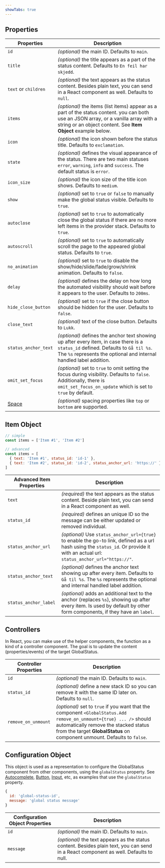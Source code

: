 ```yaml
---
showTabs: true
---
```



## Properties

| Properties                              | Description                                                                                                                                                                                              |
| --------------------------------------- | -------------------------------------------------------------------------------------------------------------------------------------------------------------------------------------------------------- |
| `id`                                    | _(optional)_ the main ID. Defaults to `main`.                                                                                                                                                            |
| `title`                                 | _(optional)_ the title appears as a part of the status content. Defaults to `En feil har skjedd`.                                                                                                        |
| `text` or `children`                    | _(optional)_ the text appears as the status content. Besides plain text, you can send in a React component as well. Defaults to `null`.                                                                  |
| `items`                                 | _(optional)_ the items (list items) appear as a part of the status content. you can both use an JSON array, or a vanilla array with a string or an object content. See **Item Object** example below.    |
| `icon`                                  | _(optional)_ the icon shown before the status title. Defaults to `exclamation`.                                                                                                                          |
| `state`                                 | _(optional)_ defines the visual appearance of the status. There are two main statuses `error`, `warning`, `info` and `success`. The default status is `error`.                                           |
| `icon_size`                             | _(optional)_ the icon size of the title icon shows. Defaults to `medium`.                                                                                                                                |
| `show`                                  | _(optional)_ set to `true` or `false` to manually make the global status visible. Defaults to `true`.                                                                                                    |
| `autoclose`                             | _(optional)_ set to `true` to automatically close the global status if there are no more left items in the provider stack. Defaults to `true`.                                                           |
| `autoscroll`                            | _(optional)_ set to `true` to automatically scroll the page to the appeared global status. Defaults to `true`.                                                                                           |
| `no_animation`                          | _(optional)_ set to `true` to disable the show/hide/slide/fade/grow/shrink animation. Defaults to `false`.                                                                                               |
| `delay`                                 | _(optional)_ defines the delay on how long the automated visibility should wait before it appears to the user. Defaults to `200ms`.                                                                      |
| `hide_close_button`                     | _(optional)_ set to `true` if the close button should be hidden for the user. Defaults to `false`.                                                                                                       |
| `close_text`                            | _(optional)_ text of the close button. Defaults to `Lukk`.                                                                                                                                               |
| `status_anchor_text`                    | _(optional)_ defines the anchor text showing up after every item, in case there is a `status_id` defined. Defaults to `Gå til %s`. The `%s` represents the optional and internal handled label addition. |
| `omit_set_focus`                        | _(optional)_ set to `true` to omit setting the focus during visibility. Defaults to `false`. Additionally, there is `omit_set_focus_on_update` which is set to `true` by default.                        |
| [Space](/uilib/layout/space/properties) | _(optional)_ spacing properties like `top` or `bottom` are supported.                                                                                                                                    |

## Item Object

```js
// simple
const items = ['Item #1', 'Item #2']

// advanced
const items = [
  { text: 'Item #1', status_id: 'id-1' },
  { text: 'Item #2', status_id: 'id-2', status_anchor_url: 'https://' },
]
```

| Advanced Item Properties | Description                                                                                                                                                                          |
| ------------------------ | ------------------------------------------------------------------------------------------------------------------------------------------------------------------------------------ |
| `text`                   | _(required)_ the text appears as the status content. Beside plain text, you can send in a React component as well.                                                                   |
| `status_id`              | _(required)_ defines an unique ID so the message can be either updated or removed individual.                                                                                        |
| `status_anchor_url`      | _(optional)_ Use `status_anchor_url={true}` to enable the go-to link, defined as a url hash using the `status_id`. Or provide it with an actual url: `status_anchor_url="https://"`. |
| `status_anchor_text`     | _(optional)_ defines the anchor text showing up after every item. Defaults to `Gå til %s`. The `%s` represents the optional and internal handled label addition.                     |
| `status_anchor_label`    | _(optional)_ adds an additional text to the anchor (replaces `%s`), showing up after every item. Is used by default by other form components, if they have an `label`.               |

## Controllers

In React, you can make use of the helper components, the function as a kind of a controller component.
The goal is to update the content (properties/events) of the target GlobalStatus.

<GlobalStatusExampleControllers />

| Controller Properties | Description                                                                                                                                                                                                                              |
| --------------------- | ---------------------------------------------------------------------------------------------------------------------------------------------------------------------------------------------------------------------------------------- |
| `id`                  | _(optional)_ the main ID. Defaults to `main`.                                                                                                                                                                                            |
| `status_id`           | _(optional)_ define a new stack ID so you can remove it with the same ID later on. Defaults to `null`.                                                                                                                                   |
| `remove_on_unmount`   | _(optional)_ set to `true` if you want that the component `<GlobalStatus.Add remove_on_unmount={true} ... />` should automatically remove the stacked status from the target **GlobalStatus** on component unmount. Defaults to `false`. |

## Configuration Object

This object is used as a representation to configure the GlobalStatus component from other components, using the `globalStatus` property.
See [Autocomplete](/uilib/components/autocomplete/properties), [Button](/uilib/components/button/properties), [Input](/uilib/components/input/properties), etc, as examples that use the `globalStatus` property.

```js
{
  id: 'global-status-id',
  message: 'global status message'
}
```

| Configuration Object Properties | Description                                                                                                                           |
| ------------------------------- | ------------------------------------------------------------------------------------------------------------------------------------- |
| `id`                            | _(optional)_ the main ID. Defaults to `main`.                                                                                         |
| `message`                       | _(optional)_ the text appears as the status content. Besides plain text, you can send in a React component as well. Defaults to null. |
